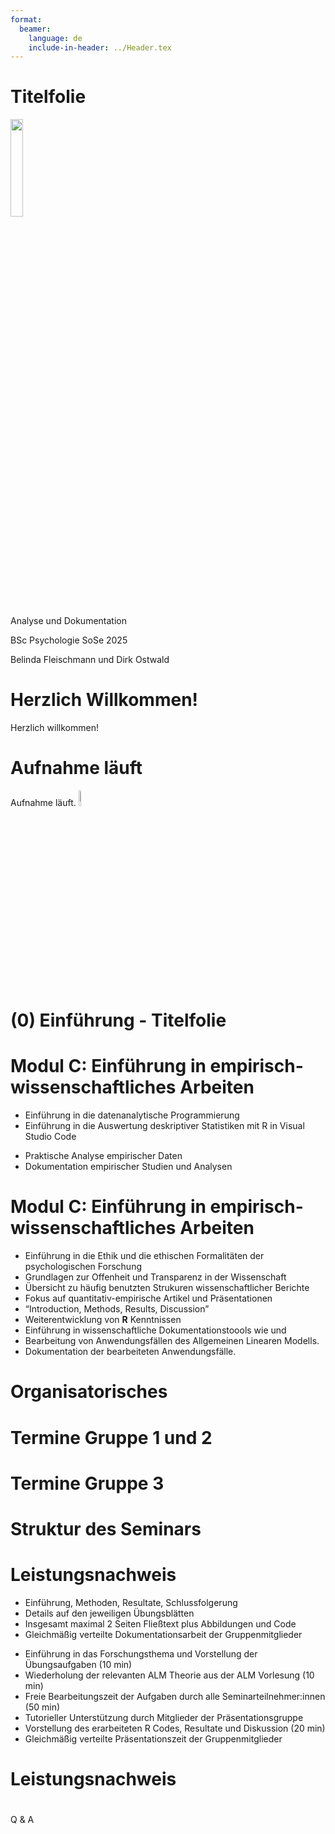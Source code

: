 ```yaml
---
format:
  beamer:
    language: de
    include-in-header: ../Header.tex
---
```




# Titelfolie {.plain}
\center
![](../Abbildungen/otto.png){width="20%"}

\vspace{2mm}

\Huge
Analyse und Dokumentation
\vspace{4mm}

\Large
BSc Psychologie SoSe 2025

\vspace{5mm}
\large
Belinda Fleischmann und Dirk Ostwald



# Herzlich Willkommen!{.plain} 
\huge
\center
\vfill
Herzlich willkommen!
\vfill


# Aufnahme läuft {.plain}
\huge
\vfill

\vspace{3mm}
\center
Aufnahme läuft.
![](../Abbildungen/mikro.png){width="8%"}

\vfill


# (0) Einführung - Titelfolie {.plain}
\vfill
\center
\huge
\textcolor{black}{(0) Einführung}
\vfill



# Modul C: Einführung in empirisch-wissenschaftliches Arbeiten
\setstretch{2}
\textcolor{darkblue}{C1. Programmierung und Deskriptive Statistik}

* Einführung in die datenanalytische Programmierung
* Einführung in die Auswertung deskriptiver Statistiken mit R in Visual Studio Code

\vspace{3mm}

\textcolor{darkblue}{C2. Analyse und Dokumentation}

* Praktische Analyse empirischer Daten
* Dokumentation empirischer Studien und Analysen

# Modul C: Einführung in empirisch-wissenschaftliches Arbeiten
\setstretch{2}
\textcolor{darkblue}{Inhalte}

\small
* Einführung in die Ethik und die ethischen Formalitäten der psychologischen Forschung  
* Grundlagen zur Offenheit und Transparenz in der Wissenschaft
* Übersicht zu häufig benutzten Strukuren wissenschaftlicher Berichte
* Fokus auf quantitativ-empirische Artikel und Präsentationen
* "Introduction, Methods, Results, Discussion" 
* Weiterentwicklung von **R** Kenntnissen
* Einführung in wissenschaftliche Dokumentationstoools wie \textcolor{linkblue}{\href{https://quarto.org/}{Quarto}} und \textcolor{linkblue}{\href{https://www.zotero.org/}{Zotero}} 
* Bearbeitung von Anwendungsfällen des Allgemeinen Linearen Modells.
* Dokumentation der bearbeiteten Anwendungsfälle.


# Organisatorisches
\setstretch{1.5}
\small

\begin{itemize}
\item \textbf{Gruppe 1:}  
Donnerstags, 13-15 Uhr (Raum G22A-110)  \\
\textit{(2 Ausweichtermine Mittwochs, 11-13 Uhr, Raum G22A-362)}
\item \textbf{Gruppe 2:}  
Donnerstags, 15-17 Uhr (Raum G26.1-007, URZ Pool 4)  \\
\textit{(2 Ausweichtermine Mittwochs, 15-17 Uhr, Raum G26.1-006, URZ Pool 3)}
\item \textbf{Gruppe 3:}  
Freitags, 9-11 Uhr (Raum G22A-111)
\item Tutorien (2 Gruppen, Mittwochs): Organisation über die \textcolor{linkblue}{\href{https://elearning.ovgu.de/course/view.php?id=18887}{Moodleseite des Tutoriums}}
\item Kursmaterialien (Folien, Videos, Source Code) auf der \textcolor{linkblue}{\href{https://www.ipsy.ovgu.de/Institut/Abteilungen+des+Institutes/Methodenlehre+I+_+Experimentelle+und+Neurowissenschaftliche+Psychologie/Lehre/Sommersemester+2025/Analyse+und+Dokumentation.html}{Kurswebseite}}
\item Code auf \textcolor{linkblue}{\href{https://github.com/belindamef/analyse-und-doku-25}{Github}}
\item Ankündigungen über die \textcolor{linkblue}{\href{https://elearning.ovgu.de/course/view.php?id=19052}{Moodleseite des Seminars}}
\item Vorherige Iteration des Kurses: \textcolor{linkblue}{\href{https://bit.ly/43nYIGv}{Design, Analyse, Dokumentation (SoSe 2024)}}
\item Forum für Studierende im \textcolor{linkblue}{\href{https://mm.cs.ovgu.de/bsc-psychologie-2023/channels/c2---analyse-und-dokumentation-sose-2025}{Mattermost-Channel}}
(Einmalige \textcolor{linkblue}{\href{https://mm.cs.ovgu.de/signup_user_complete/?id=md7rjp5q4jy4zrmwpgar9qr5ih&sbr=su}{Registrierung}})
\item Klausurtermin und Klausurort gemäß Prüfungsplan des \textcolor{linkblue}{\href{https://bit.ly/4jodUIu}{FNW Prüfungsamtes}}
\item Klausurwiederholungstermin am Ende des Wintersemesters 2025/26
\end{itemize}



# Termine Gruppe 1 und 2
\setstretch{1.3}
\vfill
\center
\small
\renewcommand{\arraystretch}{1.1}

\begin{tabular}{llll}
Wochentag      & Datum          & Format                & Thema                                 \\\hline
Donnerstag     & 10.04.25       & Seminar               &  (1) Quarto, Zotero, Tidyverse        \\
Donnerstag     & 17.04.25       & Seminar               &  (2) Ethik und Ethische Formalitäten       \\
Donnerstag     & 24.04.25       & Seminar               &  (3) Wissenschaftliche Berichte        \\
\textcolor{darkblue}{Mittwoch}  & 30.04.25              & Seminar  &  (4) Offenheit und Transparenz         \\
Donnerstag     & 08.05.25       & Praxisseminar         &      Offene Übung                     \\  \hline
Donnerstag     & 15.05.25       & Präsentationen        &  Einfache Lineare Regression          \\
\textcolor{darkblue}{Mittwoch}  & 21.05.25              & Präsentationen        &  Korrelation                          \\
\textcolor{gray}{Donnerstag}    & \textcolor{gray}{29.05.25}       & \textcolor{gray}{Christi Himmelfahrt}                         \\
Donnerstag     & 05.06.25       & Präsentationen        &  Einstichproben-T-Test                \\
Donnerstag     & 12.06.25       & Präsentationen        &  Zweistichproben-T-Test               \\
Donnerstag     & 19.06.25       & Präsentationen        &  Einfaktorielle Varianzanalyse        \\
Donnerstag     & 26.06.25       & Präsentationen        &  Zweifaktorielle Varianzanalyse        \\
Donnerstag     & 03.07.25       & Präsentationen        &  Multiple Regression                   \\
Donnerstag     & 10.07.25       & Präsentationen        &  Kovarianzanalyse                     \\\hline
               & Juli 2025      & Klausurtermin                                                     \\
               & März 2026      & Klausurwiederholungstermin                                        \\
\end{tabular}

# Termine Gruppe 3
\setstretch{1.3}
\vfill
\center
\small
\renewcommand{\arraystretch}{1.1}

\begin{tabular}{llll}
Wochentag      & Datum          & Format               & Thema                                  \\\hline
Freitag        & 11.04.25       & Seminar               &  (1) Quarto, Zotero, Tidyverse                \\
\textcolor{gray}{Freitag}    & \textcolor{gray}{18.04.25}       & \textcolor{gray}{Karfreitag}  \\
Freitag        & 25.04.25       & Seminar               &  (2) Ethik und Ethische Formalitäten  \\
Freitag        & 02.05.25       & Seminar               &  (3) Wissenschaftliche Berichte       \\
Freitag        & 09.05.25       & Seminar               &  (4) Offenheit und Transparenz        \\
Freitag        & 16.05.25       & Praxisseminar         &      Offene Übung                     \\  \hline
Freitag        & 23.05.25       & Präsentationen        &  Einfache Lineare Regression          \\
Freitag        & 30.05.25       & Präsentationen        &  Korrelation                          \\

Freitag        & 06.06.25       & Präsentationen        &  Einstichproben-T-Test                \\
Freitag        & 13.06.25       & Präsentationen        &  Zweistichproben-T-Test               \\
Freitag        & 20.06.25       & Präsentationen        &  Einfaktorielle Varianzanalyse        \\
Freitag        & 27.06.25       & Präsentationen        &  Zweifaktorielle Varianzanalyse       \\
Freitag        & 04.07.25       & Präsentationen        &  Multiple Regression                  \\
Freitag        & 11.07.25       & Präsentationen        &  Kovarianzanalyse                     \\\hline
               & Juli 2025      & Klausurtermin                                                 \\
               & März 2026      & Klausurwiederholungstermin                                    \\
\end{tabular}




# Struktur des Seminars
\setstretch{1.3}

\textcolor{darkblue}{Seminarformat}

\begin{itemize}\small \justifying
\item \textbf{Seminare} (Termine 1-4): Theoretische Einführung
\item \textbf{Praxisseminar} (Termin 5): Offene Übung mit Hilfestellung der Lehrpersonen
\item \textbf{Präsentationen} (Termine 6-13): Vorstellung der Gruppenarbeiten
\end{itemize}

\textcolor{darkblue}{Leistungsnachweis: Gruppenarbeit}

\begin{itemize}\small \justifying
\item Anwendungsfällen des Allgemeinen Linearen Modells im Kontext der Psychotherapieforschung
\item Studierende arbeiten in Kleingruppen (2-3 Personen) an einem Übungsblatt  
\item Pro Gruppe ist eine vollständige Datenanalyse mit \textcolor{linkblue}{\href{https://www.r-project.org/}{R}} durchzuführen 
\item Pro Gruppe ist ein Bericht und eine Präsentation mit \textcolor{linkblue}{\href{https://quarto.org/}{Quarto}} zu erstellen 
\item Jede Gruppe stellt ihre Arbeit an ensprechendem Präsentationstermin vor 
\item Jede Gruppe leitet eine Seminarübung zu den jeweiligen Programmieraufgaben 
\item Gruppenbildung und Themenverteilung erfolgt über Moodle
\item Die praktische Umsetzung der Analysemethoden ist klausurrelevant
\end{itemize}

# Leistungsnachweis
\setstretch{1.6}
\normalsize
\textcolor{darkblue}{Schriftlicher Bericht}
\small

* Einführung, Methoden, Resultate, Schlussfolgerung 
* Details auf den jeweiligen Übungsblätten 
* Insgesamt maximal 2 Seiten Fließtext plus Abbildungen und Code
* Gleichmäßig verteilte Dokumentationsarbeit der Gruppenmitglieder

\normalsize
\textcolor{darkblue}{Präsentation}
\small

* Einführung in das Forschungsthema und Vorstellung der Übungsaufgaben (10 min)
* Wiederholung der relevanten ALM Theorie aus der ALM Vorlesung (10 min)
* Freie Bearbeitungszeit der Aufgaben durch alle Seminarteilnehmer:innen (50 min)
* Tutorieller Unterstützung durch Mitglieder der Präsentationsgruppe
* Vorstellung des erarbeiteten R Codes, Resultate und Diskussion (20 min)
* Gleichmäßig verteilte Präsentationszeit der Gruppenmitglieder

\textcolor{darkblue}{Das Tutorium dient der Unterstüzung von Vorbereitung von Präsentation und Bericht!}

# Leistungsnachweis
\vspace{1mm}
\setstretch{1.2}

\textcolor{darkblue}{Abgabe des Leistungsnachweises (Bericht und Präsentation)}

\begin{itemize}\small \justifying
\item Abgabetermin: Ein Tag vor der Präsentation
\item Einreichung im \textcolor{linkblue}{\href{https://cloud.ovgu.de/s/A4yt8Yg3Z79SRaT}{Cloud-Ordner}}
\item Erforderliche Dateien pro Gruppe:
   \begin{itemize}\small \justifying
      \item Bericht als .qmd und .pdf
      \item Präsentation als .qmd und .pdf
      \item Optional: Bibliographie-Datei als .bib \\ 
      \item $\Rightarrow$ insgesamt mindestens 4 Dateien pro Gruppe. 
   \end{itemize}
\item Dateibenennung nach Schema: \\ "[Nummer]-[Thema]-Gruppe-[Gruppennummer]-[Dokumenttyp].[Dateityp]"
\item Beispiele für Dateibenennung:
  \begin{itemize} \tiny \setstretch{1.2}
    \item "7-Multiple-Regression-Gruppe-1-Präsentation.qmd"
    \item "7-Multiple-Regression-Gruppe-1-Präsentation.pdf"
    \item "7-Multiple-Regression-Gruppe-1-Bericht.qmd"
    \item "7-Multiple-Regression-Gruppe-1-Bericht.pdf"
    \item "7-Multiple-Regression-Gruppe-1-Referenzen.bib" (optional)
  \end{itemize}
\end{itemize}


#  
\vfill
\Huge
\center
Q & A
\vfill